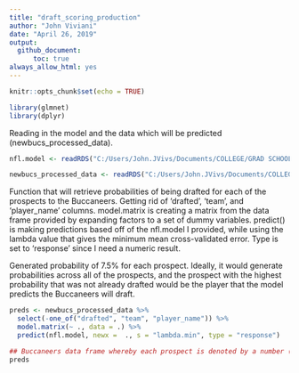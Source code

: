 ```yaml
---
title: "draft_scoring_production"
author: "John Viviani"
date: "April 26, 2019"
output: 
  github_document:
      toc: true
always_allow_html: yes
---
```


```r
knitr::opts_chunk$set(echo = TRUE)

library(glmnet)
library(dplyr)

```

Reading in the model and the data which will be predicted (newbucs_processed_data).

```r

nfl.model <- readRDS("C:/Users/John.JVivs/Documents/COLLEGE/GRAD SCHOOL/GDAT510/JohnV_FinalProject/data/models/nfl.model.rds")

newbucs_processed_data <- readRDS("C:/Users/John.JVivs/Documents/COLLEGE/GRAD SCHOOL/GDAT510/JohnV_FinalProject/data/processed/newbucs_processed_data.rds")

```

Function that will retrieve probabilities of being drafted for each of the prospects to the Buccaneers. Getting rid of 'drafted', 'team', and 'player_name' columns. model.matrix is creating a matrix from the data frame provided by expanding factors to a set of dummy variables. predict() is making predictions based off of the nfl.model I provided, while using the lambda value that gives the minimum mean cross-validated error. Type is set to 'response' since I need a numeric result.

Generated probability of 7.5% for each prospect. Ideally, it would generate probabilities across all of the prospects, and the prospect with the highest probability that was not already drafted would be the player that the model predicts the Buccaneers will draft.

```r

preds <- newbucs_processed_data %>% 
  select(-one_of("drafted", "team", "player_name")) %>% 
  model.matrix(~ ., data = .) %>% 
  predict(nfl.model, newx =  ., s = "lambda.min", type = "response")

## Buccaneers data frame whereby each prospect is denoted by a number (1 through 10)
preds

```


